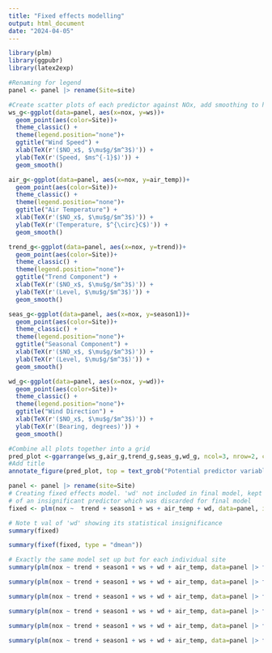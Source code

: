 ```yaml
---
title: "Fixed effects modelling"
output: html_document
date: "2024-04-05"
---
```


```r
library(plm)
library(ggpubr)
library(latex2exp)
```


```r
#Renaming for legend
panel <- panel |> rename(Site=site)

#Create scatter plots of each predictor against NOx, add smoothing to help illustrate and possible relationship
ws_g<-ggplot(data=panel, aes(x=nox, y=ws))+
  geom_point(aes(color=Site))+
  theme_classic() +
  theme(legend.position="none")+
  ggtitle("Wind Speed") +
  xlab(TeX(r'($NO_x$, $\mu$g/$m^3$)')) +
  ylab(TeX(r'(Speed, $ms^{-1}$)')) +
  geom_smooth()

air_g<-ggplot(data=panel, aes(x=nox, y=air_temp))+
  geom_point(aes(color=Site))+
  theme_classic() +
  theme(legend.position="none")+
  ggtitle("Air Temperature") +
  xlab(TeX(r'($NO_x$, $\mu$g/$m^3$)')) +
  ylab(TeX(r'(Temperature, $^{\circ}C$)')) +
  geom_smooth()

trend_g<-ggplot(data=panel, aes(x=nox, y=trend))+
  geom_point(aes(color=Site))+
  theme_classic() +
  theme(legend.position="none")+
  ggtitle("Trend Component") +
  xlab(TeX(r'($NO_x$, $\mu$g/$m^3$)')) +
  ylab(TeX(r'(Level, $\mu$g/$m^3$)')) +
  geom_smooth()

seas_g<-ggplot(data=panel, aes(x=nox, y=season1))+
  geom_point(aes(color=Site))+
  theme_classic() +
  theme(legend.position="none")+
  ggtitle("Seasonal Component") +
  xlab(TeX(r'($NO_x$, $\mu$g/$m^3$)')) +
  ylab(TeX(r'(Level, $\mu$g/$m^3$)')) +
  geom_smooth()

wd_g<-ggplot(data=panel, aes(x=nox, y=wd))+
  geom_point(aes(color=Site))+
  theme_classic() +
  theme(legend.position="none")+
  ggtitle("Wind Direction") +
  xlab(TeX(r'($NO_x$, $\mu$g/$m^3$)')) +
  ylab(TeX(r'(Bearing, degrees)')) +
  geom_smooth()

#Combine all plots together into a grid
pred_plot <-ggarrange(ws_g,air_g,trend_g,seas_g,wd_g, ncol=3, nrow=2, common.legend = TRUE, legend="bottom")
#Add title
annotate_figure(pred_plot, top = text_grob("Potential predictor variables",face="bold", size=18))
```

```r
panel <- panel |> rename(site=Site)
# Creating fixed effects model. 'wd' not included in final model, kept here as an example
# of an insignificant predictor which was discarded for final model
fixed <- plm(nox ~  trend + season1 + ws + air_temp + wd, data=panel, index=c("site", "date"), model="within") 
```


```r
# Note t val of 'wd' showing its statistical insignificance
summary(fixed)
```

```r
summary(fixef(fixed, type = "dmean"))
```


``` r
# Exactly the same model set up but for each individual site
summary(plm(nox ~ trend + season1 + ws + wd + air_temp, data=panel |> filter(code=="DUN4"), index=c("site", "date"), model="within"))

summary(plm(nox ~ trend + season1 + ws + wd + air_temp, data=panel |> filter(code=="DUN6"), index=c("site", "date"), model="within"))

summary(plm(nox ~ trend + season1 + ws + wd + air_temp, data=panel |> filter(code=="DUN1"), index=c("site", "date"), model="within"))

summary(plm(nox ~ trend + season1 + ws + wd + air_temp, data=panel |> filter(code=="DUNM"), index=c("site", "date"), model="within"))

summary(plm(nox ~ trend + season1 + ws + wd + air_temp, data=panel |> filter(code=="DUN5"), index=c("site", "date"), model="within"))

summary(plm(nox ~ trend + season1 + ws + wd + air_temp, data=panel |> filter(code=="DUN7"), index=c("site", "date"), model="within"))
```
